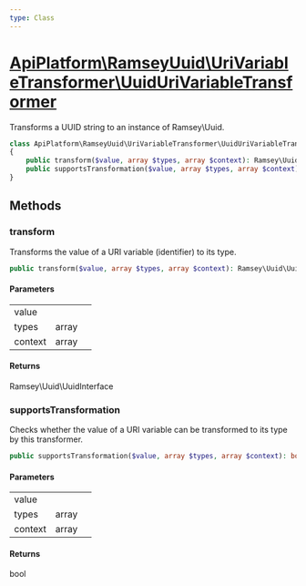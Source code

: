 ```yaml
---
type: Class
---
```


# [ApiPlatform\RamseyUuid\UriVariableTransformer\UuidUriVariableTransformer](/docs/v3.2/reference/RamseyUuid/UriVariableTransformer/UuidUriVariableTransformer)

Transforms a UUID string to an instance of Ramsey\Uuid.


```php
class ApiPlatform\RamseyUuid\UriVariableTransformer\UuidUriVariableTransformer implements `<a href="/docs/v3.2/reference/Metadata/UriVariableTransformerInterface">ApiPlatform\Metadata\UriVariableTransformerInterface</a>`
{
    public transform($value, array $types, array $context): Ramsey\Uuid\UuidInterface
    public supportsTransformation($value, array $types, array $context): bool
}
```
## Methods

### transform

Transforms the value of a URI variable (identifier) to its type.

```php
public transform($value, array $types, array $context): Ramsey\Uuid\UuidInterface
```

#### Parameters

<table><tbody>
<tr><td>value</td><td></td><td></td></tr><tr><td>types</td><td>array</td><td></td></tr><tr><td>context</td><td>array</td><td></td></tr>
</tbody>
</table>

#### Returns

Ramsey\Uuid\UuidInterface

### supportsTransformation

Checks whether the value of a URI variable can be transformed to its type by this transformer.

```php
public supportsTransformation($value, array $types, array $context): bool
```

#### Parameters

<table><tbody>
<tr><td>value</td><td></td><td></td></tr><tr><td>types</td><td>array</td><td></td></tr><tr><td>context</td><td>array</td><td></td></tr>
</tbody>
</table>

#### Returns

bool
